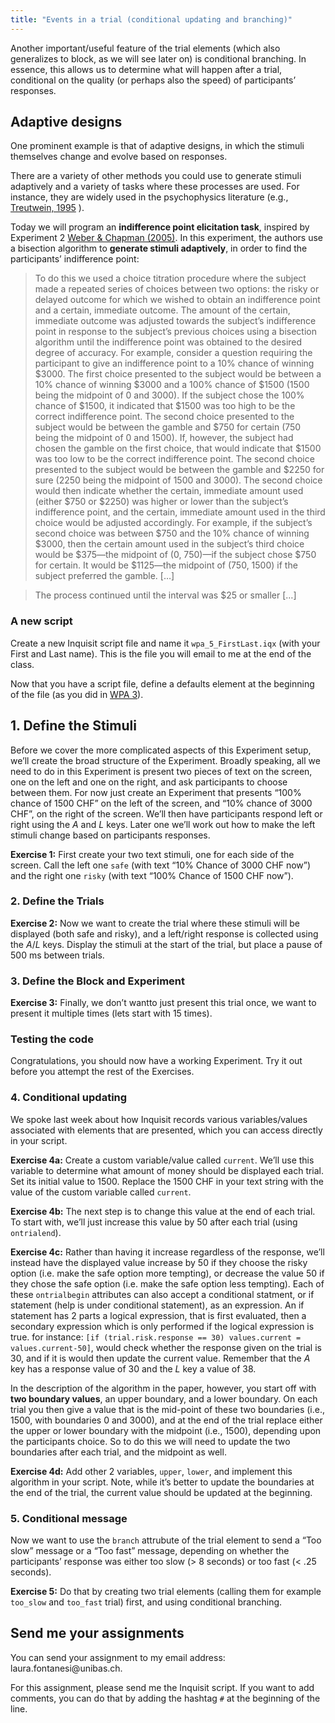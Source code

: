```yaml
---
title: "Events in a trial (conditional updating and branching)"
---
```


Another important/useful feature of the trial elements (which also generalizes to block, as we will see later on) is conditional branching. In essence, this allows us to determine what will happen after a trial, conditional on the quality (or perhaps also the speed) of participants' responses.

## Adaptive designs

One prominent example is that of adaptive designs, in which the stimuli themselves change and evolve based on responses.

There are a variety of other methods you could use to generate stimuli adaptively and a variety of tasks where these processes are used. For instance, they are widely used in the psychophysics literature (e.g., [Treutwein, 1995](https://doi.org/10.1016/0042-6989(95)00016-X) ).

Today we will program an **indifference point elicitation task**, inspired by Experiment 2 [Weber & Chapman (2005)](https://doi.org/10.1016/j.obhdp.2005.01.001). In this experiment, the authors use a bisection algorithm to **generate stimuli adaptively**, in order to find the participants' indifference point:

> To do this we used a choice titration procedure where the subject made a repeated series of choices between two options: the risky or delayed outcome for which we wished to obtain an indifference point and a certain, immediate outcome. The amount of the certain, immediate outcome was adjusted towards the subject’s indifference point in response to the subject’s previous choices using a bisection algorithm until the indifference point was obtained to the desired degree of accuracy. For example, consider a question requiring the participant to give an indifference point to a 10% chance of winning $3000. The first choice presented to the subject would be between a 10% chance of winning $3000 and a 100% chance of $1500 (1500 being the midpoint of 0 and 3000). If the subject chose the 100% chance of $1500, it indicated that $1500 was too high to be the correct indifference point. The second choice presented to the subject would be between the gamble and $750 for certain (750 being the midpoint of 0 and 1500). If, however, the subject had chosen the gamble on the first choice, that would indicate that $1500 was too low to be the correct indifference point. The second choice presented to the subject would be between the gamble and $2250 for sure (2250 being the midpoint of 1500 and 3000). The second choice would then indicate whether the certain, immediate amount used (either $750 or $2250) was higher or lower than the subject’s indifference point, and the certain, immediate amount used in the third choice would be adjusted accordingly. For example, if the subject’s second choice was between $750 and the 10% chance of winning $3000, then the certain amount used in the subject’s third choice would be $375—the midpoint of (0, 750)—if the subject chose $750 for certain. It would be $1125—the midpoint of (750, 1500) if the subject preferred the gamble. [...]

> The process continued until the interval was $25 or smaller [...]

### A new script

Create a new Inquisit script file and name it `wpa_5_FirstLast.iqx` (with your First and Last name). This is the file you will email to me at the end of the class.

Now that you have a script file, define a defaults element at the beginning of the file (as you did in [WPA 3](https://laurafontanesi.github.io/programming_experiments_seminar/wpa3.html)).

## 1. Define the Stimuli

Before we cover the more complicated aspects of this Experiment setup, we'll create the broad structure of the Experiment. Broadly speaking, all we need to do in this Experiment is present two pieces of text on the screen, one on the left and one on the right, and ask participants to choose between them. For now just create an Experiment that presents "100% chance of 1500 CHF" on the left of the screen, and "10% chance of 3000 CHF", on the right of the screen. We'll then have participants respond left or right using the *A* and *L* keys. Later one we'll work out how to make the left stimuli change based on participants responses.

**Exercise 1:** First create your two text stimuli, one for each side of the screen. Call the left one `safe` (with text "10\% Chance of 3000 CHF now") and the right one `risky` (with text "100\% Chance of 1500 CHF now").

### 2. Define the Trials

**Exercise 2:** Now we want to create the trial where these stimuli will be displayed (both safe and risky), and a left/right response is collected using the *A*/*L* keys. Display the stimuli at the start of the trial, but place a pause of 500 ms between trials. 

### 3. Define the Block and Experiment

**Exercise 3:** Finally, we don't wantto just present this trial once, we want to present it multiple times (lets start with 15 times).

### Testing the code

Congratulations, you should now have a working Experiment. Try it out before you attempt the rest of the Exercises.

### 4. Conditional updating

We spoke last week about how Inquisit records various variables/values associated with elements that are presented, which you can access directly in your script. 

**Exercise 4a:** Create a custom variable/value called `current`. We'll use this variable to determine what amount of money should be displayed each trial. Set its initial value to 1500. Replace the 1500 CHF in your text string with the value of the custom variable called `current`.

**Exercise 4b:** The next step is to change this value at the end of each trial. To start with, we'll just increase this value by 50 after each trial (using `ontrialend`).

**Exercise 4c:** Rather than having it increase regardless of the response, we'll instead have the displayed value increase by 50 if they choose the risky option (i.e. make the safe option more tempting), or decrease the value 50 if they chose the safe option (i.e. make the safe option less tempting). Each of these `ontrialbegin` attributes can also accept a conditional statment, or if statement (help is under conditional statement), as an expression. An if statement has 2 parts a logical expression, that is first evaluated, then a secondary expression which is only performed if the logical expression is true. for instance: `[if (trial.risk.response == 30) values.current = values.current-50]`, would check whether the response given on the trial is 30, and if it is would then update the current value. Remember that the *A* key has a response value of 30 and the *L* key a value of 38.

In the description of the algorithm in the paper, however, you start off with **two boundary values**, an upper boundary, and a lower boundary. On each trial you then give a value that is the mid-point of these two boundaries (i.e., 1500, with boundaries 0 and 3000), and at the end of the trial replace either the upper or lower boundary with the midpoint (i.e., 1500), depending upon the participants choice. So to do this we will need to update the two boundaries after each trial, and the midpoint as well.

**Exercise 4d:** Add other 2 variables, `upper`, `lower`, and implement this algorithm in your script. Note, while it's better to update the boundaries at the end of the trial, the current value should be updated at the beginning.

### 5. Conditional message

Now we want to use the `branch` attrubute of the trial element to send a "Too slow" message or a "Too fast" message, depending on whether the participants' response was either too slow (> 8 seconds) or too fast (< .25 seconds).

**Exercise 5:** Do that by creating two trial elements (calling them for example `too_slow` and `too_fast` trial) first, and using conditional branching.

## Send me your assignments

You can send your assignment to my email address: laura.fontanesi@unibas.ch. 

For this assignment, please send me the Inquisit script. If you want to add comments, you can do that by adding the hashtag `#` at the beginning of the line.